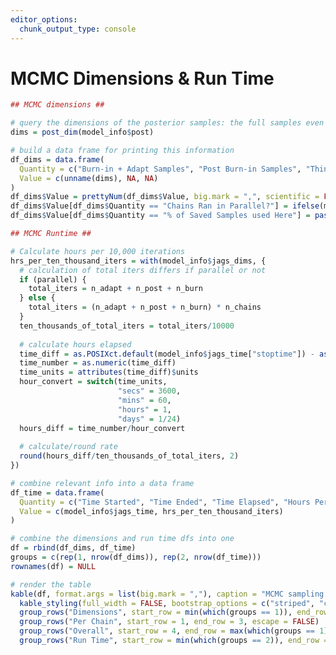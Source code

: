 ```yaml
---
editor_options: 
  chunk_output_type: console
---
```


# MCMC Dimensions & Run Time

```r

## MCMC dimensions ##

# query the dimensions of the posterior samples: the full samples even if thin_percent not equal to 1
dims = post_dim(model_info$post)

# build a data frame for printing this information
df_dims = data.frame(
  Quantity = c("Burn-in + Adapt Samples", "Post Burn-in Samples", "Thinning Interval", "Chains", "Saved Samples", "Monitored Quantities", "% of Saved Samples used Here", "Chains Ran in Parallel?"),
  Value = c(unname(dims), NA, NA)
)
df_dims$Value = prettyNum(df_dims$Value, big.mark = ",", scientific = FALSE)
df_dims$Value[df_dims$Quantity == "Chains Ran in Parallel?"] = ifelse(model_info$jags_dims$parallel, "Yes", "No")
df_dims$Value[df_dims$Quantity == "% of Saved Samples used Here"] = paste0(params$thin_percent * 100, "%")

## MCMC Runtime ##

# Calculate hours per 10,000 iterations
hrs_per_ten_thousand_iters = with(model_info$jags_dims, {
  # calculation of total iters differs if parallel or not
  if (parallel) {
    total_iters = n_adapt + n_post + n_burn
  } else {
    total_iters = (n_adapt + n_post + n_burn) * n_chains
  }
  ten_thousands_of_total_iters = total_iters/10000
  
  # calculate hours elapsed
  time_diff = as.POSIXct.default(model_info$jags_time["stoptime"]) - as.POSIXct.default(model_info$jags_time["starttime"])
  time_number = as.numeric(time_diff)
  time_units = attributes(time_diff)$units
  hour_convert = switch(time_units,
                        "secs" = 3600,
                        "mins" = 60,
                        "hours" = 1,
                        "days" = 1/24)
  hours_diff = time_number/hour_convert
  
  # calculate/round rate
  round(hours_diff/ten_thousands_of_total_iters, 2)
})

# combine relevant info into a data frame
df_time = data.frame(
  Quantity = c("Time Started", "Time Ended", "Time Elapsed", "Hours Per 10,000 Iterations"),
  Value = c(model_info$jags_time, hrs_per_ten_thousand_iters)
)

# combine the dimensions and run time dfs into one
df = rbind(df_dims, df_time)
groups = c(rep(1, nrow(df_dims)), rep(2, nrow(df_time)))
rownames(df) = NULL

# render the table
kable(df, format.args = list(big.mark = ","), caption = "MCMC sampling dimensions and run time.", col.names = c(" ", " "), escape = FALSE) |>
  kable_styling(full_width = FALSE, bootstrap_options = c("striped", "condensed")) |>
  group_rows("Dimensions", start_row = min(which(groups == 1)), end_row = max(which(groups == 1))) |>
  group_rows("Per Chain", start_row = 1, end_row = 3, escape = FALSE) |>
  group_rows("Overall", start_row = 4, end_row = max(which(groups == 1))) |>
  group_rows("Run Time", start_row = min(which(groups == 2)), end_row = max(which(groups == 2)))
```
